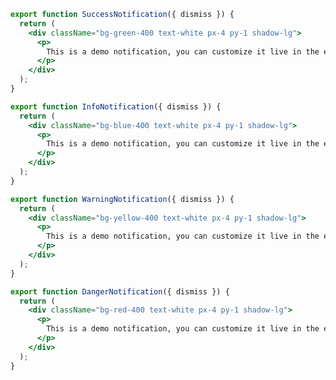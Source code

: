 ```jsx
export function SuccessNotification({ dismiss }) {
  return (
    <div className="bg-green-400 text-white px-4 py-1 shadow-lg">
      <p>
        This is a demo notification, you can customize it live in the editor!
      </p>
    </div>
  );
}

export function InfoNotification({ dismiss }) {
  return (
    <div className="bg-blue-400 text-white px-4 py-1 shadow-lg">
      <p>
        This is a demo notification, you can customize it live in the editor!
      </p>
    </div>
  );
}

export function WarningNotification({ dismiss }) {
  return (
    <div className="bg-yellow-400 text-white px-4 py-1 shadow-lg">
      <p>
        This is a demo notification, you can customize it live in the editor!
      </p>
    </div>
  );
}

export function DangerNotification({ dismiss }) {
  return (
    <div className="bg-red-400 text-white px-4 py-1 shadow-lg">
      <p>
        This is a demo notification, you can customize it live in the editor!
      </p>
    </div>
  );
}
```
